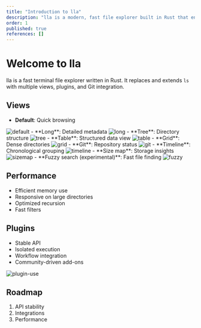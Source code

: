 ```yaml
---
title: "Introduction to lla"
description: "lla is a modern, fast file explorer built in Rust that enhances the traditional ls command with powerful features like plugins, specialized views, and Git integration."
order: 1
published: true
references: []
---
```


<Banner/>

# Welcome to lla

lla is a fast terminal file explorer written in Rust. It replaces and extends `ls` with multiple views, plugins, and Git integration.

## Views

- **Default**: Quick browsing
<img src="https://github.com/user-attachments/assets/3517c63c-f4ec-4a51-ab6d-46a0ed7918f8" className="rounded-2xl" alt="default" />
- **Long**: Detailed metadata
<img src="https://github.com/user-attachments/assets/2a8d95e4-efd2-4bff-a905-9d9a892dc794" className="rounded-2xl" alt="long" />
- **Tree**: Directory structure
<img src="https://github.com/user-attachments/assets/cb32bfbb-eeb1-4701-889d-f3d42c7d4896" className="rounded-2xl" alt="tree" />
- **Table**: Structured data view
<img src="https://github.com/user-attachments/assets/9f1d6d97-4074-4480-b242-a6a2eace4b38" className="rounded-2xl" alt="table" />
- **Grid**: Dense directories
<img src="https://github.com/user-attachments/assets/b81d01ea-b830-4833-8791-7b62ff9137df" className="rounded-2xl" alt="grid" />
- **Git**: Repository status
<img src="https://github.com/user-attachments/assets/b0654b20-c37d-45c2-9fd0-f3399fce385e" className="rounded-2xl" alt="git" />
- **Timeline**: Chronological grouping
<img src="https://github.com/user-attachments/assets/06a156a7-628a-4948-b75c-a0da584c9224" className="rounded-2xl" alt="timeline" />
- **Size map**: Storage insights
<img src="https://github.com/user-attachments/assets/dad703ec-ef23-460b-9b9c-b5c5d6595300" className="rounded-2xl" alt="sizemap" />
- **Fuzzy search (experimental)**: Fast file finding
<img src="https://github.com/user-attachments/assets/ec946fd2-34d7-40b7-b951-ffd9c4009ad6" className="rounded-2xl" alt="fuzzy" />

## Performance

- Efficient memory use
- Responsive on large directories
- Optimized recursion
- Fast filters

## Plugins

- Stable API
- Isolated execution
- Workflow integration
- Community-driven add-ons

<img src="https://github.com/user-attachments/assets/8ecd56bc-6fee-4822-acb8-6699a7226920" className="rounded-2xl" alt="plugin-use" />

## Roadmap

1. API stability
2. Integrations
3. Performance